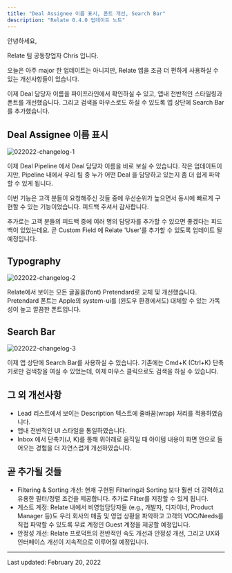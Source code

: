 ```yaml
---
title: "Deal Assignee 이름 표시, 폰트 개선, Search Bar"
description: "Relate 0.4.0 업데이트 노트"
---
```


안녕하세요,

Relate 팀 공동창업자 Chris 입니다.

오늘은 아주 major 한 업데이트는 아니지만, Relate 앱을 조금 더 편하게 사용하실 수 있는 개선사항들이 있습니다.

이제 Deal 담당자 이름을 파이프라인에서 확인하실 수 있고, 앱내 전반적인 스타일링과 폰트를 개선했습니다. 그리고 검색을 마우스로도 하실 수 있도록 앱 상단에 Search Bar를 추가했습니다.

## Deal Assignee 이름 표시

![022022-changelog-1](/images/changelog/022022-changelog-1.png)

이제 Deal Pipeline 에서 Deal 담당자 이름을 바로 보실 수 있습니다. 작은 업데이트이지만, Pipeline 내에서 우리 팀 중 누가 어떤 Deal 을 담당하고 있는지 좀 더 쉽게 파악할 수 있게 됩니다.

이번 기능은 고객 분들이 요청해주신 것들 중에 우선순위가 높으면서 동시에 빠르게 구현할 수 있는 기능이었습니다. 피드백 주셔서 감사합니다. 

추가로는 고객 분들의 피드백 중에 여러 명의 담당자를 추가할 수 있으면 좋겠다는 피드백이 있었는데요. 곧 Custom Field 에 Relate 'User'를 추가할 수 있도록 업데이트 될 예정입니다.

## Typography

![022022-changelog-2](/images/changelog/022022-changelog-2.png)

Relate에서 보이는 모든 글꼴을(font) Pretendard로 교체 및 개선했습니다. Pretendard 폰트는 Apple의 system-ui를 (윈도우 환경에서도) 대체할 수 있는 가독성이 높고 깔끔한 폰트입니다.

## Search Bar

![022022-changelog-3](/images/changelog/022022-changelog-3.png)

이제 앱 상단에 Search Bar를 사용하실 수 있습니다. 기존에는 Cmd+K (Ctrl+K) 단축키로만 검색창을 여실 수 있었는데, 이제 마우스 클릭으로도 검색을 하실 수 있습니다.

## 그 외 개선사항
- Lead 리스트에서 보이는 Description 텍스트에 줄바꿈(wrap) 처리를 적용하였습니다.
- 앱내 전반적인 UI 스타일을 통일하였습니다.
- Inbox 에서 단축키(J, K)를 통해 위아래로 움직일 때 아이템 내용이 화면 안으로 들어오는 경험을 더 자연스럽게 개선하였습니다.

## 곧 추가될 것들
- Filtering & Sorting 개선: 현재 구현된 Filtering과 Sorting 보다 훨씬 더 강력하고 유용한 필터/정렬 조건을 제공합니다. 추가로 Filter를 저장할 수 있게 됩니다.
- 게스트 계정: Relate 내에서 비영업담당자들 (e.g., 개발자, 디자이너, Product Manager 등)도 우리 회사의 매출 및 영업 상황을 파악하고 고객의 VOC/Needs를 직접 파악할 수 있도록 무료 계정인 Guest 계정을 제공할 예정입니다.
- 안정성 개선: Relate 프로덕트의 전반적인 속도 개선과 안정성 개선, 그리고 UX와 인터페이스 개선이 지속적으로 이루어질 예정입니다.

---

Last updated: February 20, 2022